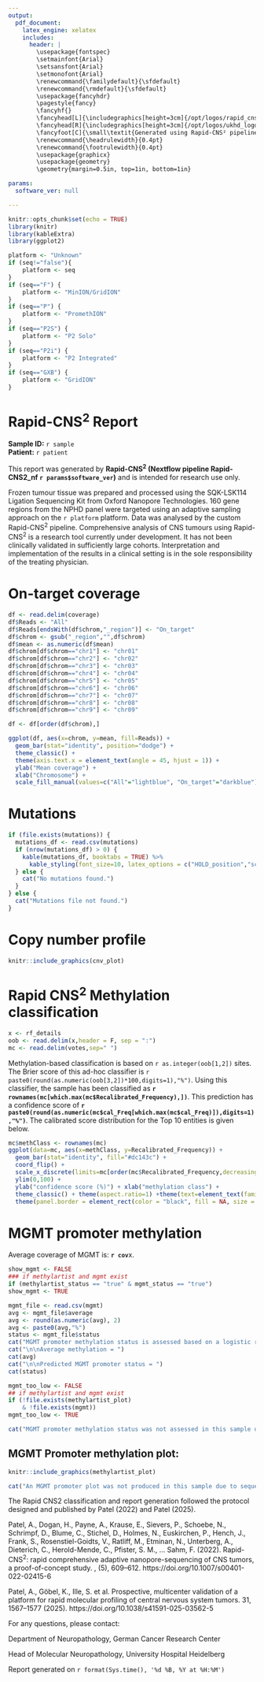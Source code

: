 ```yaml
---
output:
  pdf_document:
    latex_engine: xelatex
    includes:
      header: |
        \usepackage{fontspec}
        \setmainfont{Arial}
        \setsansfont{Arial}
        \setmonofont{Arial}
        \renewcommand{\familydefault}{\sfdefault}
        \renewcommand{\rmdefault}{\sfdefault}
        \usepackage{fancyhdr}
        \pagestyle{fancy}
        \fancyhf{}
        \fancyhead[L]{\includegraphics[height=3cm]{/opt/logos/rapid_cns2_logo.png}}
        \fancyhead[R]{\includegraphics[height=3cm]{/opt/logos/ukhd_logo.png} \quad \thepage}
        \fancyfoot[C]{\small\textit{Generated using Rapid-CNS² pipeline - RESEARCH USE ONLY}}
        \renewcommand{\headrulewidth}{0.4pt}
        \renewcommand{\footrulewidth}{0.4pt}
        \usepackage{graphicx}
        \usepackage{geometry}
        \geometry{margin=0.5in, top=1in, bottom=1in}

params:
  software_ver: null

---
```


```r
knitr::opts_chunk$set(echo = TRUE)
library(knitr)
library(kableExtra)
library(ggplot2)
```

```r
platform <- "Unknown"
if (seq!="false"){
    platform <- seq
}
if (seq=="F") {
    platform <- "MinION/GridION"
}
if (seq=="P") {
    platform <- "PromethION"
}
if (seq=="P2S") {
    platform <- "P2 Solo"
}
if (seq=="P2i") {
    platform <- "P2 Integrated"
}
if (seq=="GXB") {
    platform <- "GridION"
}
```

# **Rapid-CNS^2^ Report**

**Sample ID:** `r sample`  
**Patient:** `r patient`

This report was generated by **Rapid-CNS^2^ (Nextflow pipeline Rapid-CNS2_nf `r params$software_ver`)** and is intended for research use only.

Frozen tumour tissue was prepared and processed using the SQK-LSK114 Ligation Sequencing Kit from Oxford Nanopore Technologies. 160 gene regions from the NPHD panel were targeted using an adaptive sampling approach on the `r platform` platform. Data was analysed by the custom Rapid-CNS^2^ pipeline. Comprehensive analysis of CNS tumours using Rapid-CNS^2^ is a research tool currently under development. It has not been clinically validated in sufficiently large cohorts. Interpretation and implementation of the results in a clinical setting is in the sole responsibility of the treating physician.

\newpage

# On-target coverage

```r
df <- read.delim(coverage)
df$Reads <- "All"
df$Reads[endsWith(df$chrom,"_region")] <- "On_target"
df$chrom <- gsub("_region","",df$chrom)
df$mean <- as.numeric(df$mean)
df$chrom[df$chrom=="chr1"] <- "chr01"
df$chrom[df$chrom=="chr2"] <- "chr02"
df$chrom[df$chrom=="chr3"] <- "chr03"
df$chrom[df$chrom=="chr4"] <- "chr04"
df$chrom[df$chrom=="chr5"] <- "chr05"
df$chrom[df$chrom=="chr6"] <- "chr06"
df$chrom[df$chrom=="chr7"] <- "chr07"
df$chrom[df$chrom=="chr8"] <- "chr08"
df$chrom[df$chrom=="chr9"] <- "chr09"

df <- df[order(df$chrom),]

ggplot(df, aes(x=chrom, y=mean, fill=Reads)) +
  geom_bar(stat="identity", position="dodge") +
  theme_classic() +
  theme(axis.text.x = element_text(angle = 45, hjust = 1)) +
  ylab("Mean coverage") +
  xlab("Chromosome") +
  scale_fill_manual(values=c("All"="lightblue", "On_target"="darkblue"))
```

\newpage

# Mutations

```r
if (file.exists(mutations)) {
  mutations_df <- read.csv(mutations)
  if (nrow(mutations_df) > 0) {
    kable(mutations_df, booktabs = TRUE) %>%
      kable_styling(font_size=10, latex_options = c("HOLD_position","scale_down"))
  } else {
    cat("No mutations found.")
  }
} else {
  cat("Mutations file not found.")
}
```

\newpage

# Copy number profile

```r
knitr::include_graphics(cnv_plot)
```

\newpage

# Rapid CNS^2^ Methylation classification

```r
x <- rf_details
oob <- read.delim(x,header = F, sep = ":")
mc <- read.delim(votes,sep=" ")
```

Methylation-based classification is based on `r as.integer(oob[1,2])` sites. The Brier score of this ad-hoc classifier is `r paste0(round(as.numeric(oob[3,2])*100,digits=1),"%")`. Using this classifier, the sample has been classified as **`r rownames(mc[which.max(mc$Recalibrated_Frequency),])`**. This prediction has a confidence score of **`r paste0(round(as.numeric(mc$cal_Freq[which.max(mc$cal_Freq)]),digits=1),"%")`**. The calibrated score distribution for the Top 10 entities is given below.

```r
mc$methClass <- rownames(mc)
ggplot(data=mc, aes(x=methClass, y=Recalibrated_Frequency)) +
  geom_bar(stat="identity", fill="#dc143c") +
  coord_flip() +
  scale_x_discrete(limits=mc[order(mc$Recalibrated_Frequency,decreasing=T),]$methClass[10:1]) +
  ylim(0,100) +
  ylab("confidence score (%)") + xlab("methylation class") +
  theme_classic() + theme(aspect.ratio=1) +theme(text=element_text(family="sans")) +
  theme(panel.border = element_rect(color = "black", fill = NA, size = 1))
```

\newpage

# MGMT promoter methylation

Average coverage of MGMT is: **`r cov`**x.

```r
show_mgmt <- FALSE
### if methylartist and mgmt exist
if (methylartist_status == "true" & mgmt_status == "true")
show_mgmt <- TRUE
```

```r
mgmt_file <- read.csv(mgmt)
avg <- mgmt_file$average
avg <- round(as.numeric(avg), 2)
avg <- paste0(avg,"%")
status <- mgmt_file$status
cat("MGMT promoter methylation status is assessed based on a logistic regression based prediction model that considers 137 most predictive CpG sites in the MGMT promoter region. The cutoff is assigned as 25%")
cat("\n\nAverage methylation = ")
cat(avg)
cat("\n\nPredicted MGMT promoter status = ")
cat(status)
```

```r
mgmt_too_low <- FALSE
## if methylartist and mgmt exist
if (!file.exists(methylartist_plot) 
    & !file.exists(mgmt))
mgmt_too_low <- TRUE
```
```r
cat("MGMT promoter methylation status was not assessed in this sample due to sequence coverage at the MGMT promter region being too low.")
```

## MGMT Promoter methylation plot:

```r
knitr::include_graphics(methylartist_plot)
```

```r
cat("An MGMT promoter plot was not produced in this sample due to sequence coverage at the MGMT site being too low.")
```

\newpage

\small

The Rapid CNS2 classification and report generation followed the protocol designed and published by Patel \textit{et al.} (2022) and Patel \textit{et al.} (2025).

Patel, A., Dogan, H., Payne, A., Krause, E., Sievers, P., Schoebe, N., Schrimpf, D., Blume, C., Stichel, D., Holmes, N., Euskirchen, P., Hench, J., Frank, S., Rosenstiel-Goidts, V., Ratliff, M., Etminan, N., Unterberg, A., Dieterich, C., Herold-Mende, C., Pfister, S. M., … Sahm, F. (2022). Rapid-CNS^2^: rapid comprehensive adaptive nanopore-sequencing of CNS tumors, a proof-of-concept study. \textit{Acta neuropathologica}, \textit{143}(5), 609–612. https://doi.org/10.1007/s00401-022-02415-6

Patel, A., Göbel, K., Ille, S. et al. Prospective, multicenter validation of a platform for rapid molecular profiling of central nervous system tumors. \textit{Nature Medicine} 31, 1567–1577 (2025). https://doi.org/10.1038/s41591-025-03562-5

\textbf{The information contained with this report is intended for research use only and is not for use in diagnostic procedures.}

For any questions, please contact:
\textbf{Areeba Patel, PhD}

Department of Neuropathology, German Cancer Research Center

\href{mailto:a.patel@dkfz.de}{a.patel@dkfz.de}

\textbf{Prof Dr. Dr. med Felix Sahm}

Head of Molecular Neuropathology, University Hospital Heidelberg

\href{mailto:felix.sahm@med.uni-heidelberg.de}{felix.sahm@med.uni-heidelberg.de}

Report generated on `r format(Sys.time(), '%d %B, %Y at %H:%M')` 